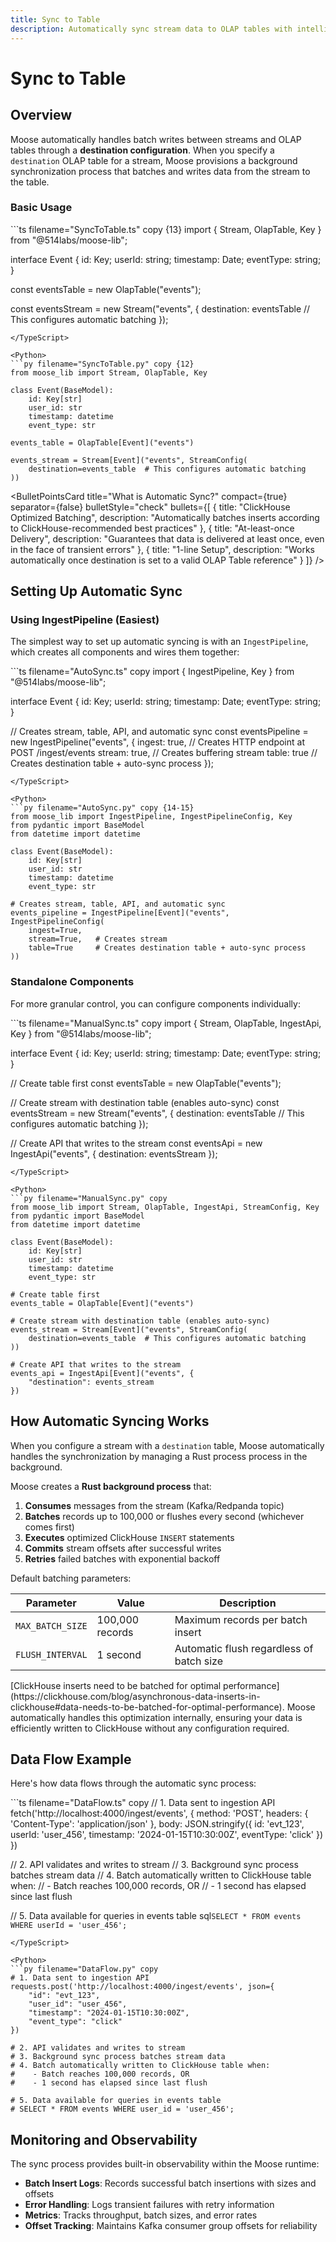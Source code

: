 ```yaml
---
title: Sync to Table
description: Automatically sync stream data to OLAP tables with intelligent batching
---
```



# Sync to Table

<LanguageSwitcher />

## Overview

Moose automatically handles batch writes between streams and OLAP tables through a **destination configuration**. When you specify a `destination` OLAP table for a stream, Moose provisions a background synchronization process that batches and writes data from the stream to the table.

### Basic Usage

<TypeScript>
```ts filename="SyncToTable.ts" copy {13}
import { Stream, OlapTable, Key } from "@514labs/moose-lib";

interface Event {
  id: Key<string>;
  userId: string;
  timestamp: Date;
  eventType: string;
}

const eventsTable = new OlapTable<Event>("events");

const eventsStream = new Stream<Event>("events", {
  destination: eventsTable // This configures automatic batching
});

```
</TypeScript>

<Python>
```py filename="SyncToTable.py" copy {12}
from moose_lib import Stream, OlapTable, Key

class Event(BaseModel):
    id: Key[str]
    user_id: str
    timestamp: datetime
    event_type: str

events_table = OlapTable[Event]("events")

events_stream = Stream[Event]("events", StreamConfig(
    destination=events_table  # This configures automatic batching
))
```
</Python>

<BulletPointsCard
  title="What is Automatic Sync?"
  compact={true}
  separator={false}
  bulletStyle="check"
  bullets={[
    {
      title: "ClickHouse Optimized Batching",
      description: "Automatically batches inserts according to ClickHouse-recommended best practices"
    },
    {
      title: "At-least-once Delivery",
      description: "Guarantees that data is delivered at least once, even in the face of transient errors"
    },
    {
      title: "1-line Setup",
      description: "Works automatically once destination is set to a valid OLAP Table reference"
    }
  ]}
/>

## Setting Up Automatic Sync

### Using IngestPipeline (Easiest)

The simplest way to set up automatic syncing is with an `IngestPipeline`, which creates all components and wires them together:

<TypeScript>
```ts filename="AutoSync.ts" copy
import { IngestPipeline, Key } from "@514labs/moose-lib";

interface Event {
  id: Key<string>;
  userId: string;
  timestamp: Date;
  eventType: string;
}

// Creates stream, table, API, and automatic sync
const eventsPipeline = new IngestPipeline<Event>("events", {
  ingest: true,   // Creates HTTP endpoint at POST /ingest/events
  stream: true,   // Creates buffering stream
  table: true     // Creates destination table + auto-sync process
});
```
</TypeScript>

<Python>
```py filename="AutoSync.py" copy {14-15}
from moose_lib import IngestPipeline, IngestPipelineConfig, Key
from pydantic import BaseModel
from datetime import datetime

class Event(BaseModel):
    id: Key[str]
    user_id: str
    timestamp: datetime
    event_type: str

# Creates stream, table, API, and automatic sync
events_pipeline = IngestPipeline[Event]("events", IngestPipelineConfig(
    ingest=True,   
    stream=True,   # Creates stream  
    table=True     # Creates destination table + auto-sync process
))
```
</Python>

### Standalone Components

For more granular control, you can configure components individually:

<TypeScript>
```ts filename="ManualSync.ts" copy
import { Stream, OlapTable, IngestApi, Key } from "@514labs/moose-lib";

interface Event {
  id: Key<string>;
  userId: string;
  timestamp: Date;
  eventType: string;
}

// Create table first
const eventsTable = new OlapTable<Event>("events");

// Create stream with destination table (enables auto-sync)
const eventsStream = new Stream<Event>("events", {
  destination: eventsTable  // This configures automatic batching
});

// Create API that writes to the stream
const eventsApi = new IngestApi<Event>("events", {
  destination: eventsStream
});
```
</TypeScript>

<Python>
```py filename="ManualSync.py" copy
from moose_lib import Stream, OlapTable, IngestApi, StreamConfig, Key
from pydantic import BaseModel
from datetime import datetime

class Event(BaseModel):
    id: Key[str]
    user_id: str
    timestamp: datetime
    event_type: str

# Create table first
events_table = OlapTable[Event]("events")

# Create stream with destination table (enables auto-sync)
events_stream = Stream[Event]("events", StreamConfig(
    destination=events_table  # This configures automatic batching
))

# Create API that writes to the stream
events_api = IngestApi[Event]("events", {
    "destination": events_stream
})
```
</Python>

## How Automatic Syncing Works

When you configure a stream with a `destination` table, Moose automatically handles the synchronization by managing a Rust process process in the background.

<ToggleBlock openText="Show Internal Implementation Details" closeText="Hide Internal Implementation Details" defaultOpen={false}>

Moose creates a **Rust background process** that:

1. **Consumes** messages from the stream (Kafka/Redpanda topic)
2. **Batches** records up to 100,000 or flushes every second (whichever comes first)
3. **Executes** optimized ClickHouse `INSERT` statements  
4. **Commits** stream offsets after successful writes
5. **Retries** failed batches with exponential backoff

Default batching parameters:

| Parameter | Value | Description |
|-----------|-------|-------------|
| `MAX_BATCH_SIZE` | 100,000 records | Maximum records per batch insert |
| `FLUSH_INTERVAL` | 1 second | Automatic flush regardless of batch size |


</ToggleBlock>

<Callout type="info" title="ClickHouse Requires Batched Inserts">
[ClickHouse inserts need to be batched for optimal performance](https://clickhouse.com/blog/asynchronous-data-inserts-in-clickhouse#data-needs-to-be-batched-for-optimal-performance). Moose automatically handles this optimization internally, ensuring your data is efficiently written to ClickHouse without any configuration required.
</Callout>

## Data Flow Example

Here's how data flows through the automatic sync process:

<TypeScript>
```ts filename="DataFlow.ts" copy
// 1. Data sent to ingestion API
fetch('http://localhost:4000/ingest/events', {
  method: 'POST',
  headers: {
    'Content-Type': 'application/json'
  },
  body: JSON.stringify({
    id: 'evt_123',
    userId: 'user_456',
    timestamp: '2024-01-15T10:30:00Z',
    eventType: 'click'
  })
})

// 2. API validates and writes to stream
// 3. Background sync process batches stream data
// 4. Batch automatically written to ClickHouse table when:
//    - Batch reaches 100,000 records, OR
//    - 1 second has elapsed since last flush

// 5. Data available for queries in events table
sql`SELECT * FROM events WHERE userId = 'user_456';`
```
</TypeScript>

<Python>
```py filename="DataFlow.py" copy
# 1. Data sent to ingestion API  
requests.post('http://localhost:4000/ingest/events', json={
    "id": "evt_123",
    "user_id": "user_456",
    "timestamp": "2024-01-15T10:30:00Z", 
    "event_type": "click"
})

# 2. API validates and writes to stream
# 3. Background sync process batches stream data
# 4. Batch automatically written to ClickHouse table when:
#    - Batch reaches 100,000 records, OR
#    - 1 second has elapsed since last flush

# 5. Data available for queries in events table
# SELECT * FROM events WHERE user_id = 'user_456';
```
</Python>


## Monitoring and Observability
The sync process provides built-in observability within the Moose runtime:

- **Batch Insert Logs**: Records successful batch insertions with sizes and offsets
- **Error Handling**: Logs transient failures with retry information
- **Metrics**: Tracks throughput, batch sizes, and error rates
- **Offset Tracking**: Maintains Kafka consumer group offsets for reliability